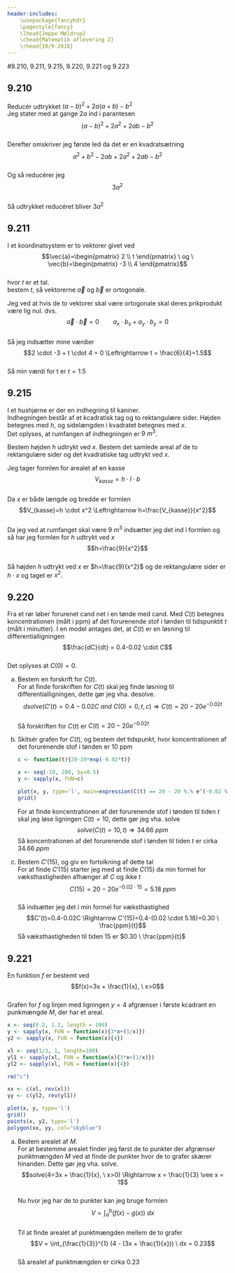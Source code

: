 ```yaml
---
header-includes:
	\usepackage{fancyhdr}
	\pagestyle{fancy}
	\lhead{Jeppe Møldrup}
	\chead{Matematik aflevering 2}
	\rhead{10/9-2018}
---
```


#9.210, 9.211, 9.215, 9.220, 9.221 og 9.223

## 9.210
Reducér udtrykket $(a-b)^2+2a(a+b)-b^2$  
Jeg stater med at gange $2a$ ind i parantesen  
$$(a-b)^2+2a^2+2ab-b^2$$  
Derefter omskriver jeg første led da det er en kvadratsætning  
$$a^2+b^2-2ab+2a^2+2ab-b^2$$  
Og så reducérer jeg  
$$3a^2$$  
Så udtrykket reducéret bliver $3a^2$ 

## 9.211
I et koordinatsystem er to vektorer givet ved  
$$\vec{a}=\begin{pmatrix} 2 \\ t \end{pmatrix} \ og \ \vec{b}=\begin{pmatrix} -3 \\ 4 \end{pmatrix}$$  
hvor $t$ er et tal.  
bestem $t$, så vektorerne $\vec{a}$ og $\vec{b}$ er ortogonale.  

Jeg ved at hvis de to vektorer skal være ortogonale skal deres prikprodukt være lig nul. dvs.  
$$\vec{a} \cdot \vec{b} = 0 \qquad a_x \cdot b_x + a_{y} \cdot b_{y} = 0$$  
Så jeg indsætter mine værdier
$$2 \cdot -3 + t \cdot 4 = 0 \Leftrightarrow t = \frac{6}{4}=1.5$$  
Så min værdi for t er $t = 1.5$  

## 9.215
I et hushjørne er der en indhegning til kaniner.  
Indhegningen består af et kcadratisk tag og to rektangulære sider. Højden betegnes med $h$, og sidelængden i kvadratet betegnes med $x$.  
Det oplyses, at rumfangen af indhegningen er $9 \ m^3$.  

Bestem højden $h$ udtrykt ved $x$. Bestem det samlede areal af de to rektangulære sider og det kvadratiske tag udtrykt ved $x$.  

Jeg tager formlen for arealet af en kasse  
$$V_{kasse}=h \cdot l \cdot b$$  
Da $x$ er både længde og bredde er formlen  
$$V_{kasse}=h \cdot x^2 \Leftrightarrow h=\frac{V_{kasse}}{x^2}$$  
Da jeg ved at rumfanget skal være $9 \ m^3$ indsætter jeg det ind i formlen og så har jeg formlen for $h$ udtrykt ved $x$  
$$h=\frac{9}{x^2}$$  
Så højden $h$ udtrykt ved $x$ er $h=\frac{9}{x^2}$ og de rektangulære sider er $h \cdot x$ og taget er $x^2$.

## 9.220
Fra et rør løber forurenet cand net i en tønde med cand. Med $C(t)$ betegnes koncentrationen (målt i ppm) af det forurenende stof i tønden til tidspunktit $t$ (målt i minutter).
I en model antages det, at $C(t)$ er en løsning til differentialligningen  
$$\frac{dC}{dt} = 0.4-0.02 \cdot C$$  
Det oplyses at $C(0)=0$.  

a. Bestem en forskrift for $C(t)$.  
   For at finde forskriften for $C(t)$ skal jeg finde løsning til differentialligningen, dette gør jeg vha. desolve.  
   $$dsolve(C'(t)=0.4-0.02C \ and \ C(0)=0,t,c) \Rightarrow C(t)=20-20e^{-0.02t}$$  
   Så forskriften for $C(t)$ er $C(t)=20-20e^{-0.02t}$

b. Skitsér grafen for $C(t)$, og bestem det tidspunkt, hvor koncentrationen af det forurenende stof i tønden er 10 ppm  
   ```r
   c <- function(t){20-20*exp(-0.02*t)}

   x <- seq(-10, 200, by=0.5)
   y <- sapply(x, FUN=c)

   plot(x, y, type='l', main=expression(C(t) == 20 - 20 %.% e^(-0.02 %.% t)))
   grid()
   ```
   For at finde koncentrationen af det forurenende stof i tønden til tiden $t$ skal jeg løse ligningen $C(t)=10$, dette gør jeg vha. solve
   $$solve(C(t)=10,t) \Rightarrow 34.66 \ ppm$$
   Så koncentrationen af det forurenende stof i tønden til tiden $t$ er cirka $34.66 \ ppm$  

c. Bestem $C'(15)$, og giv en fortolkning af dette tal  
   For at finde $C'(15)$ starter jeg med at finde $C(15)$ da min formel for væksthastigheden afhænger af $C$ og ikke $t$  
   $$C(15)=20-20e^{-0.02 \cdot 15}=5.18 \ ppm$$  
   Så indsætter jeg det i min formel for væksthastighed  
   $$C'(t)=0.4-0.02C \Rightarrow C'(15)=0.4-(0.02 \cdot 5.18)=0.30 \ \frac{ppm}{t}$$
   Så væksthastigheden til tiden 15 er $0.30 \ \frac{ppm}{t}$

## 9.221
En funktion $f$ er bestemt ved  
$$f(x)=3x + \frac{1}{x}, \ x>0$$  
Grafen for $f$ og linjen med ligningen $y = 4$ afgrænser i første kcadrant en punkmængde $M$, der har et areal.  
```r
x <- seq(0.2, 1.2, length = 100)
y <- sapply(x, FUN = function(x){3*x+(1/x)})
y2 <- sapply(x, FUN = function(x){4})

xl <- seq(1/3, 1, length=100)
yl1 <- sapply(xl, FUN = function(x){3*x+(1/x)})
yl2 <- sapply(xl, FUN = function(x){4})

rm("c")

xx <- c(xl, rev(xl))
yy <- c(yl2, rev(yl1))

plot(x, y, type='l')
grid()
points(x, y2, type='l')
polygon(xx, yy, col="skyblue")

```

a. Bestem arealet af $M$.  
   For at bestemme arealet finder jeg først de to punkter der afgrænser punktmængden $M$ ved at finde de punkter hvor de to grafer skærer hinanden. Dette gør jeg vha. solve.  
   $$solve(4=3x + \frac{1}{x}, \ x>0) \Rightarrow x = \frac{1}{3} \vee x = 1$$  
   Nu hvor jeg har de to punkter kan jeg bruge formlen  
   $$V = \int_a^b (f(x)-g(x)) \ dx$$  
   Til at finde arealet af punktmængden mellem de to grafer  
   $$V = \int_{\frac{1}{3}}^{1} (4 - (3x + \frac{1}{x})) \ dx = 0.23$$  
   Så arealet af punktmængden er cirka $0.23$
